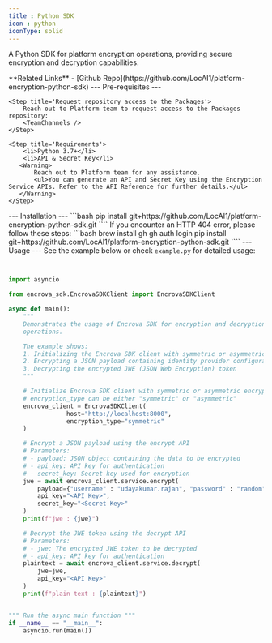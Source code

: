 ```yaml
---
title : Python SDK
icon : python
iconType: solid
---
```


A Python SDK for platform encryption operations, providing secure encryption and decryption capabilities.

<Note>
    **Related Links**
    - [Github Repo](https://github.com/LocAI1/platform-encryption-python-sdk)
</Note>
---
Pre-requisites
---
<Steps>

    <Step title='Request repository access to the Packages'>
        Reach out to Platform team to request access to the Packages repository:
        <TeamChannels />
    </Step>

    <Step title='Requirements'>
        <li>Python 3.7+</li>
        <li>API & Secret Key</li>
       <Warning>
           Reach out to Platform team for any assistance.
           <ul>You can generate an API and Secret Key using the Encryption Service APIs. Refer to the API Reference for further details.</ul>
       </Warning>
    </Step>
</Steps>
---
Installation
---
```bash
pip install git+https://github.com/LocAI1/platform-encryption-python-sdk.git
````
If you encounter an HTTP 404 error, please follow these steps:
```bash
brew install gh
gh auth login
pip install git+https://github.com/LocAI1/platform-encryption-python-sdk.git
````
---
Usage
---
See the example below or check <code>example.py</code> for detailed usage:


```python


import asyncio

from encrova_sdk.EncrovaSDKClient import EncrovaSDKClient

async def main():
    """
    Demonstrates the usage of Encrova SDK for encryption and decryption
    operations.

    The example shows:
    1. Initializing the Encrova SDK client with symmetric or asymmetric encryption
    2. Encrypting a JSON payload containing identity provider configurations
    3. Decrypting the encrypted JWE (JSON Web Encryption) token
    """

    # Initialize Encrova SDK client with symmetric or asymmetric encryption mode
    # encryption_type can be either "symmetric" or "asymmetric"
    encrova_client = EncrovaSDKClient(
                host="http://localhost:8000",
                encryption_type="symmetric"
    )

    # Encrypt a JSON payload using the encrypt API
    # Parameters:
    # - payload: JSON object containing the data to be encrypted
    # - api_key: API key for authentication
    # - secret_key: Secret key used for encryption
    jwe = await encrova_client.service.encrypt(
        payload={"username" : "udayakumar.rajan", "password" : "random"},
        api_key="<API Key>",
        secret_key="<Secret Key>"
    )
    print(f"jwe : {jwe}")

    # Decrypt the JWE token using the decrypt API
    # Parameters:
    # - jwe: The encrypted JWE token to be decrypted
    # - api_key: API key for authentication
    plaintext = await encrova_client.service.decrypt(
        jwe=jwe,
        api_key="<API Key>"
    )
    print(f"plain text : {plaintext}")


""" Run the async main function """
if __name__ == "__main__":
    asyncio.run(main())

```
